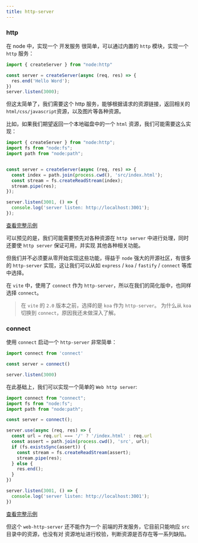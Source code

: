 ```yaml
---
title: http-server
---
```


### http

在 node 中，实现一个 开发服务 很简单，可以通过内置的 `http` 模块，实现一个 `http` 服务：

```ts
import { createServer } from "node:http"

const server = createServer(async (req, res) => {
  res.end('Hello Word');
})
server.listen(3000);
```

但这太简单了，我们需要这个 http 服务，能够根据请求的资源链接，返回相关的 `html/css/javascript`资源，以及图片等各种资源。

比如，如果我们期望返回一个本地磁盘中的一个 `html` 资源，我们可能需要这么实现：

```ts
import { createServer } from "node:http";
import fs from "node:fs";
import path from "node:path";


const server = createServer(async (req, res) => {
  const index = path.join(process.cwd(), 'src/index.html');
  const stream = fs.createReadStream(index);
  stream.pipe(res);
});

server.listen(3001, () => {
  console.log('server listen: http://localhost:3001');
});

```

[查看完整示例](https://github.com/pengzhanbo/you-need-know-vite/tree/main/examples/http-server)

可以预见的是，我们可能需要预先对各种资源在 `http server` 中进行处理，同时还要使 `http server` 保证可用，并实现
其他各种相关功能。

但我们并不必须要从零开始实现这些功能，得益于 `node` 强大的开源社区，有很多的 `http-server` 实现，这让我们可以从如
`express` / `koa` / `fastify` / `connect` 等库中选择。

在 `vite` 中，使用了 `connect` 作为 `http-server`，所以在我们的简化版中，也同样选择 `connect`。

> 在 `vite` 的 `2.0` 版本之前，选择的是 `koa` 作为 `http-server`。 为什么从 `koa` 切换到 `connect`，原因我还未做深入了解。

### connect

使用 `connect` 启动一个 `http-server` 非常简单：

```ts
import connect from 'connect'

const server = connect()

server.listen(3000)
```

在此基础上，我们可以实现一个简单的 `Web http server`:

```ts
import connect from "connect";
import fs from "node:fs";
import path from "node:path";

const server = connect();

server.use(async (req, res) => {
  const url = req.url === '/' ? '/index.html' : req.url
  const assert = path.join(process.cwd(), 'src', url);
  if (fs.existsSync(assert)) {
    const stream = fs.createReadStream(assert);
    stream.pipe(res);
  } else {
    res.end();
  }
})

server.listen(3001, () => {
  console.log('server listen: http://localhost:3001');
})

```

[查看完整示例](https://github.com/pengzhanbo/you-need-know-vite/tree/main/examples/connect)

但这个 `web-http-server` 还不能作为一个 前端的开发服务，它目前只能响应 `src` 目录中的资源，也没有对
资源地址进行校验，判断资源是否存在等一系列缺陷。
